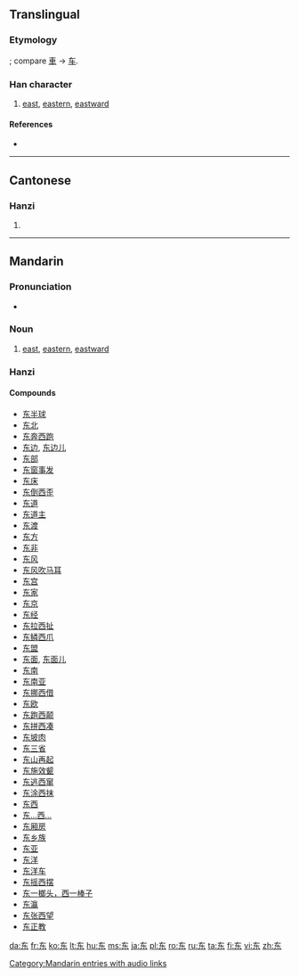 {{also|東}}<!-- may be replaced by zh-forms -->
==Translingual==
{{Hani-forms|东|[[東]]}}

===Etymology===
{{Han simp|東}}; compare [[車]] → [[车]].

===Han character===
{{Han char|rn=1|rad=一|as=04|sn=5|four=|canj=大木 (KD)}}

# [[east]], [[eastern]], [[eastward]]

====References====
* {{Han ref|kx=0078.021|hdz=10017.050|uh=4E1C|ud=19996}}

----

==Cantonese==

===Hanzi===
{{yue-hanzi|jyut=|y=dung1|tra=東}}

# {{defn|lang=yue|sort=一04}}

----

==Mandarin==

===Pronunciation===
* {{audio|zh-dōng.ogg|audio}}

===Noun===
{{cmn-noun|s|pin=dōng|pint=dong1|tra=東|rs=一04}}

# [[east]], [[eastern]], [[eastward]]

===Hanzi===
{{cmn-hanzi|tra=東|pin=[[dōng]] ([[dong1]])|wg=tung<sup>1</sup>}}

====Compounds====
* [[东半球]]
* [[东北]]
* [[东奔西跑]]
* [[东边]], [[东边儿]]
* [[东部]]
* [[东窗事发]]
* [[东床]]
* [[东倒西歪]]
* [[东道]]
* [[东道主]]
* [[东渡]]
* [[东方]]
* [[东非]]
* [[东风]]
* [[东风吹马耳]]
* [[东宫]]
* [[东家]]
* [[东京]]
* [[东经]]
* [[东拉西扯]]
* [[东鳞西爪]]
* [[东盟]]
* [[东面]], [[东面儿]]
* [[东南]]
* [[东南亚]]
* [[东挪西借]]
* [[东欧]]
* [[东跑西颠]]
* [[东拼西凑]]
* [[东坡肉]]
* [[东三省]]
* [[东山再起]]
* [[东施效颦]]
* [[东逃西窜]]
* [[东涂西抹]]
* [[东西]]
* [[东…西…]]
* [[东厢房]]
* [[东乡族]]
* [[东亚]]
* [[东洋]]
* [[东洋车]]
* [[东摇西摆]]
* [[东一榔头，西一棒子]]
* [[东瀛]]
* [[东张西望]]
* [[东正教]]

[[Category:Mandarin entries with audio links]]

[[da:东]]
[[fr:东]]
[[ko:东]]
[[lt:东]]
[[hu:东]]
[[ms:东]]
[[ja:东]]
[[pl:东]]
[[ro:东]]
[[ru:东]]
[[ta:东]]
[[fi:东]]
[[vi:东]]
[[zh:东]]